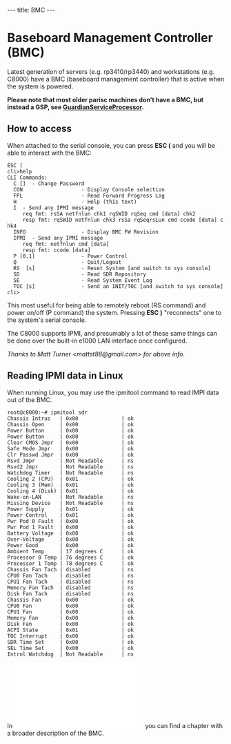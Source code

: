 ---
title: BMC
---

= Baseboard Management Controller (BMC)  =

Latest generation of servers (e.g. rp3410/rp3440) and workstations (e.g. C8000) have a BMC (baseboard management controller) that is active when the system is powered.

'''Please note that most older parisc machines don't have a BMC, but instead a GSP, see [[GuardianServiceProcessor]].'''

== How to access ==

When attached to the serial console, you can press '''ESC (''' and you will be able to interact with the BMC:

 ESC (
 cli>help
 CLI Commands:
   C [<passwordstring>]  - Change Password
   CON                   - Display Console selection
   FPL                   - Read Forward Progress Log
   H                     - Help (this text)
   I <ipmi command data> - Send any IPMI message
      req fmt: rsSA netfnlun chk1 rqSWID rqSeq cmd [data] chk2
      resp fmt: rqSWID netfnlun chk3 rsSa rqSeqrsLun cmd ccode [data] chk4
   INFO                  - Display BMC FW Revision
   IPMI <ipmi command data> - Send any IPMI message
      req fmt: netfnlun cmd [data]
      resp fmt: ccode [data]
   P [0,1]               - Power Control
   Q                     - Quit/Logout
   RS  [s]               - Reset System [and switch to sys console]
   SD                    - Read SDR Repository
   SE                    - Read System Event Log
   TOC [s]               - Send an INIT/TOC [and switch to sys console]
 cli>

This most useful for being able to remotely reboot (RS command) and power on/off (P command) the system.
Pressing '''ESC )''' "reconnects" one to the system's serial console.

The C8000 supports IPMI, and presumably a lot of these same things 
can be done over the built-in e1000 LAN interface once configured.

''Thanks to Matt Turner <mattst88@gmail.com> for above info.''

== Reading IPMI data in Linux ==

When running Linux, you may use the ipmitool command to read IMPI data out of the BMC.

 root@c8000:~# ipmitool sdr
 Chassis Intrus   | 0x00              | ok
 Chassis Open     | 0x00              | ok
 Power Button     | 0x00              | ok
 Power Button     | 0x00              | ok
 Clear CMOS Jmpr  | 0x00              | ok
 Safe Mode Jmpr   | 0x00              | ok
 Clr Passwd Jmpr  | 0x00              | ok
 Rsvd Jmpr        | Not Readable      | ns
 Rsvd2 Jmpr       | Not Readable      | ns
 Watchdog Timer   | Not Readable      | ns
 Cooling 2 (CPU)  | 0x01              | ok
 Cooling 3 (Mem)  | 0x01              | ok
 Cooling 4 (Disk) | 0x01              | ok
 Wake-on-LAN      | Not Readable      | ns
 Missing Device   | Not Readable      | ns
 Power Supply     | 0x01              | ok
 Power Control    | 0x01              | ok
 Pwr Pod 0 Fault  | 0x00              | ok
 Pwr Pod 1 Fault  | 0x00              | ok
 Battery Voltage  | 0x00              | ok
 Over-Voltage     | 0x00              | ok
 Power Good       | 0x00              | ok
 Ambient Temp     | 17 degrees C      | ok
 Processor 0 Temp | 76 degrees C      | ok
 Processor 1 Temp | 78 degrees C      | ok
 Chassis Fan Tach | disabled          | ns
 CPU0 Fan Tach    | disabled          | ns
 CPU1 Fan Tach    | disabled          | ns
 Memory Fan Tach  | disabled          | ns
 Disk Fan Tach    | disabled          | ns
 Chassis Fan      | 0x00              | ok
 CPU0 Fan         | 0x00              | ok
 CPU1 Fan         | 0x00              | ok
 Memory Fan       | 0x00              | ok
 Disk Fan         | 0x00              | ok
 ACPI State       | 0x01              | ok
 TOC Interrupt    | 0x00              | ok
 SDR Time Set     | 0x00              | ok
 SEL Time Set     | 0x00              | ok
 Intrnl Watchdog  | Not Readable      | ns

In [[File:Lpv00338 rx2600 zx6000.pdf]] you can find a chapter with a broader description of the BMC.